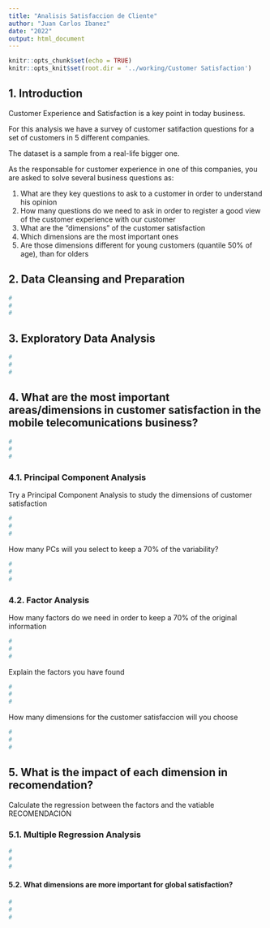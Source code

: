 ```yaml
---
title: "Analisis Satisfaccion de Cliente"
author: "Juan Carlos Ibanez"
date: "2022"
output: html_document
---
```


```r
knitr::opts_chunk$set(echo = TRUE)
knitr::opts_knit$set(root.dir = '../working/Customer Satisfaction')
```

## 1. Introduction

Customer Experience and Satisfaction is a key point in today business.

For this analysis we have a survey of customer satifaction questions for a set of customers in 5 different companies.

The dataset is a sample from a real-life bigger one. 

As the responsable for customer experience in one of this companies, you are asked to solve several business questions as:   

  1. What are they key questions to ask to a customer in order to understand his opinion
  2. How many questions do we need to ask in order to register a good view of the customer experience with our customer
  3. What are the "dimensions" of the customer satisfaction
  4. Which dimensions are the most important ones
  5. Are those dimensions different for young customers (quantile 50% of age), than for olders

## 2. Data Cleansing and Preparation


```r
#
#
#
```


## 3. Exploratory Data Analysis

```r
#
#
#
```

## 4. What are the most important areas/dimensions in customer satisfaction in the mobile telecomunications business?

```r
#
#
#
```

### 4.1. Principal Component Analysis

Try a Principal Component Analysis to study the dimensions of customer satisfaction
```r
#
#
#
```

How many PCs will you select to keep a 70% of the variability?
```r
#
#
#
```


### 4.2. Factor Analysis

How many factors do we need in order to keep a 70% of the original information
```r
#
#
#
```

Explain the factors you have found
```r
#
#
#
```
How many dimensions for the customer satisfaccion will you choose
```r
#
#
#
```

## 5. What is the impact of each dimension in recomendation?

Calculate the regression between the factors and the vatiable RECOMENDACION  

### 5.1. Multiple Regression Analysis

```r
#
#
#
```
#### 5.2. What dimensions are more important for global satisfaction?

```r
#
#
#
```
